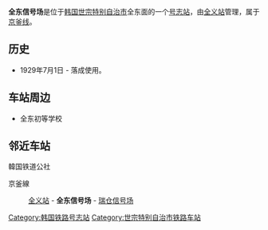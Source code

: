 {{朝鮮半島車站資訊
|公司色 = #0066b3
|文字色 = 
|站名 = 全东站
|圖片 =Jeondong Station.JPG
|pxl = 
|圖片說明 =
|所屬路線 = [[京釜线|京釜线]]
|車站編號 = 
|前一站 = [[全义站|全义]]
|前一站距離 =7.7
|後一站距離 = 3.5
|後一站 = [[瑞仓信号场|瑞仓信号场]]
|距離 = 122.6
|起點站 = [[首尔站|首尔]]
|諺文 = 전동장
|朝鮮漢字 = 全東驛
|文觀部式 =Jeondong-yeok 
|馬-賴式 =Chŏndong-yŏk
|副站名 = 
|停站路線數 = 
|所屬公司 = [[韩国铁道公社|韩国铁道公社]]
|所在地 =[[世宗特别自治市|世宗特别自治市]]全东面老长里632-1
|車站構造 = 地面车站
|月台配置 = 
|啟用年月日 =1929年7月1日 
|廢站年月日 = 
|上下車人次 =
|統計年度 =
|轉車 = 
|備註 = 
|全寬備註 = 
}}

'''全东信号场'''是位于[[韩国|韩国]][[世宗特别自治市|世宗特别自治市]]全东面的一个[[号志站|号志站]]，由[[全义站|全义站]]管理，属于[[京釜线|京釜线]]。

== 历史 ==
*1929年7月1日 - 落成使用。

== 车站周边 ==
*全东初等学校

== 邻近车站 ==
;韓国铁道公社
京釜線
:[[全义站|全义站]] - '''全东信号场''' - [[瑞仓信号场|瑞仓信号场]]

{{京釜线}}

[[Category:韩国铁路号志站|Category:韩国铁路号志站]]
[[Category:世宗特别自治市铁路车站|Category:世宗特别自治市铁路车站]]